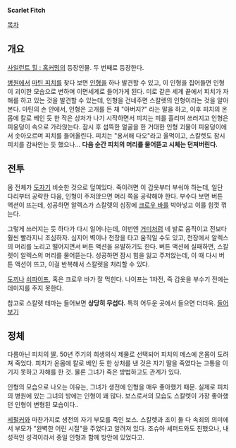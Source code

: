 '''Scarlet Fitch'''

[[목차]]
== 개요 ==
[[사일런트 힐 : 홈커밍]]의 등장인물. 두 번째로 등장한다.

[[병원]]에서 [[마틴 피치]]를 찾다 보면 [[인형]]을 하나 발견할 수 있고, 이 인형을 집어들면 인형이 괴이한 모습으로 변하며 이면세계로 들어가게 된다. 미로 같은 세계 끝에서 피치가 자해를 하고 있는 것을 발견할 수 있는데, 인형을 건네주면 스칼렛의 인형이라는 것을 알아본다. 마틴의 손 안에서, 인형은 고개를 든 채 "아버지?" 라는 말을 하고, 이후 피치의 온몸에 칼로 베인 듯 한 작은 상처가 나기 시작하면서 피치는 피를 흘리며 쓰러지고 인형은 피웅덩이 속으로 가라앉는다.
잠시 후 섬뜩한 얼굴을 한 거대한 인형 괴물이 피웅덩이에서 솟아오르며 피치를 들어올린다. 피치는 "용서해 다오"라고 울먹이고, 스칼렛도 잠시 피치를 감싸안는 듯 했으나... '''다음 순간 피치의 머리를 물어뜯고 시체는 던져버린다.'''

== 전투 ==
몸 전체가 [[도자기]] 비슷한 것으로 덮여있다. 죽이려면 이 갑옷부터 부숴야 하는데, 일단 다리부터 공략한 다음, 인형이 주저앉으면 머리 쪽을 공략해야 한다. 부수다 보면 버튼 액션이 뜨는데, 성공하면 알렉스가 스칼렛의 심장에 [[크로우 바]]를 박아넣고 이를 힘껏 꺾는다. 

그렇게 쓰러지는 듯 하다가 다시 일어나는데, 이번엔 [[거미]]처럼 네 발로 움직이고 전보다 훨씬 빨라지니 조심하자. 심지어 벽이나 천장을 타고 움직일 수도 있고, 천장에서 알렉스의 머리를 노리고 떨어지면서 버튼 액션을 유발하기도 한다.
버튼 액션에 실패하면, 스칼렛이 알렉스의 머리를 물어뜯는다. 성공하면 잠시 힘을 잃고 주저앉는데, 이 때 다시 버튼 액션이 뜨고, 이걸 반복해서 스칼렛을 처리할 수 있다. 

[[도끼]]나 [[쇠파이프]], 혹은 크로우 바가 잘 먹힌다. 나이프는 1차전, 즉 갑옷을 부수기 전에는 데미지를 주지 못한다. 

참고로 스칼렛 테마는 들어보면 '''상당히 무섭다.''' 특히 어두운 곳에서 들으면 더더욱. [http://www.youtube.com/watch?v=im3D0yVOh-Q 들어보기]

== 정체 ==
다름아닌 피치의 [[딸]]. 50년 주기의 희생의식 제물로 선택되어 피치의 메스에 온몸이 도려져 죽었다. 피치가 온몸에 칼로 베인 듯 한 상처를 낸 것은 자기 딸을 죽였다는 고통을 이기지 못하고 자해를 한 것. 물론 그녀가 죽은 방법하고도 관계가 있다.

인형의 모습으로 나오는 이유는, 그녀가 생전에 인형을 매우 좋아했기 때문. 실제로 피치의 병원에 있는 그녀의 방에는 인형이 꽤 많다. 보스로서의 모습도 스칼렛이 가장 좋아했던 인형이 변형된 모습이다..

[[세펄커]]와 마찬가지로 생전의 자기 부모를 죽인 보스. 스칼렛과 조이 둘 다 속죄의 의미에서 부모가 "완벽한 어린 시절"을 주었다고 알려져 있다. 조슈아 셰퍼드와도 친했으나, 내성적인 성격이라서 종일 인형과 함께 방안에 있었다고.
